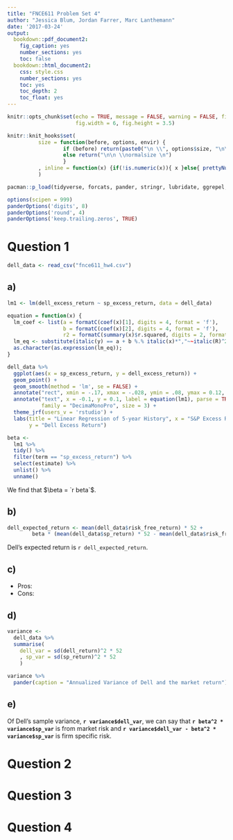 ```yaml
---
title: "FNCE611 Problem Set 4"
author: "Jessica Blum, Jordan Farrer, Marc Lanthemann"
date: '2017-03-24'
output:
  bookdown::pdf_document2:
    fig_caption: yes
    number_sections: yes
    toc: false
  bookdown::html_document2:
    css: style.css
    number_sections: yes
    toc: yes
    toc_depth: 2
    toc_float: yes
---
```


```r
knitr::opts_chunk$set(echo = TRUE, message = FALSE, warning = FALSE, fig.align = 'center', size = 'small', fig.pos = 'H',
                      fig.width = 6, fig.height = 3.5)

knitr::knit_hooks$set(
          size = function(before, options, envir) {
                  if (before) return(paste0("\n \\", options$size, "\n\n"))
                  else return("\n\n \\normalsize \n")
                  }
          , inline = function(x) {if(!is.numeric(x)){ x }else{ prettyNum(round(x,4), big.mark=",") } }
          )
```

```r
pacman::p_load(tidyverse, forcats, pander, stringr, lubridate, ggrepel, extrafont, jrfTools, broom)
```

```r
options(scipen = 999)
panderOptions('digits', 8)
panderOptions('round', 4)
panderOptions('keep.trailing.zeros', TRUE)
```

# Question 1

```r
dell_data <- read_csv("fnce611_hw4.csv")
```

## a)

```r
lm1 <- lm(dell_excess_return ~ sp_excess_return, data = dell_data)

equation = function(x) {
  lm_coef <- list(a = formatC(coef(x)[1], digits = 4, format = 'f'),
                  b = formatC(coef(x)[2], digits = 4, format = 'f'),
                  r2 = formatC(summary(x)$r.squared, digits = 2, format = 'f'));
  lm_eq <- substitute(italic(y) == a + b %.% italic(x)*","~~italic(R)^2~"="~r2,lm_coef)
  as.character(as.expression(lm_eq));                 
}

dell_data %>%
  ggplot(aes(x = sp_excess_return, y = dell_excess_return)) +
  geom_point() + 
  geom_smooth(method = 'lm', se = FALSE) +
  annotate("rect", xmin = -.17, xmax = -.028, ymin = .08, ymax = 0.12, fill="white", colour = pal538[['red']]) +
  annotate("text", x = -0.1, y = 0.1, label = equation(lm1), parse = TRUE, 
           family = "DecimaMonoPro", size = 3) +
  theme_jrf(users_v = 'rstudio') +
  labs(title = "Linear Regression of 5-year History", x = "S&P Excess Return", 
       y = "Dell Excess Return")
```


```r
beta <- 
  lm1 %>% 
  tidy() %>%
  filter(term == "sp_excess_return") %>%
  select(estimate) %>%
  unlist() %>%
  unname()
```

We find that $\beta = `r beta`$.

## b)

```r
dell_expected_return <- mean(dell_data$risk_free_return) * 52 + 
        beta * (mean(dell_data$sp_return) * 52 - mean(dell_data$risk_free_return) * 52)
```

Dell's expected return is `r dell_expected_return`.

## c)

\begin{align}
\ r_{dell} & = r_{f} + \beta_{dell}(r_{m} + r_{f}) \\
 & = 0.0387 + `r beta` (0.0845 - 0.0387) \\
 & = `r 0.0387 + beta * (0.0845 - 0.0387)`
\end{align}


+ Pros:
+ Cons:

## d)

```r
variance <- 
  dell_data %>%
  summarise(
    dell_var = sd(dell_return)^2 * 52
    , sp_var = sd(sp_return)^2 * 52
    )
```


```r
variance %>%
  pander(caption = "Annualized Variance of Dell and the market return")
```

## e)

\begin{align}
\ Var(r_{dell}) &= \beta_{dell}^2 Var(r_{m}) + [\textnormal{firm specific risk}] \\
\ `r variance$dell_var` &= `r beta`^2 \cdot `r variance$sp_var` + [\textnormal{firm specific risk}]
\end{align}

Of Dell's sample variance, **`r variance$dell_var`**, we can say that **`r beta^2 * variance$sp_var`** is from market risk and **`r variance$dell_var - beta^2 * variance$sp_var`** is firm specific risk.

# Question 2


# Question 3


# Question 4
